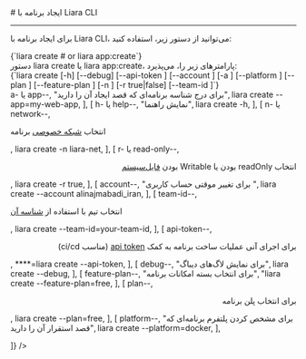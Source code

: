 

<Layout>
<Head>
<title>مستندات ساخت و ایجاد برنامه با Liara CLI - لیارا</title>
<meta property="og:title" content="مستندات خدمات رایانش ابری لیارا" />
<meta property="og:description" content="مستندات مربوط به نحوه ساخت و ایجاد برنامه در رابط کاربری خط فرمان لیارا"  />
<meta property="og:image" content="https://media.liara.ir/logos/liara-poster.jpg" />
</Head>
# ایجاد برنامه با Liara CLI
<hr className="mb-2" />

برای 
ایجاد برنامه با Liara CLI،
می‌توانید از دستور زیر، استفاده کنید: 

<div className="h-2" />
<div dir="ltr">
<Highlight className='bash'>
{`liara create # or liara app:create`}
</Highlight>
</div>
<div className="h-2" />
<Asciinema id="create-new-app" />


<Section id="command-parameters" title="پارامترهای دستور" />
دستور <Important>liara create</Important> یا <Important>liara app:create</Important>، پارامترهای زیر را، می‌پذیرد:

<div className="h-2" />
<div dir="ltr">
<Highlight className='bash'>
{`liara create [-h] [--debug] [--api-token <value>]  [--account <value>] [-a
    <value>] [--platform <value>] [--plan <value>] [--feature-plan <value>] [-n <value>] [-r true|false] [--team-id <value>]`}
</Highlight>
</div>

<Table headers={[
  "پارامتر",
  "توضیحات",
  "مثال",
]} data={[
  [
    <Important>a- یا app--</Important>,
    "برای درج  شناسه برنامه‌ای که قصد ایجاد آن را دارید",
    <Important>liara create --app=my-web-app</Important>,
  ],
  [
    <Important>h- یا help--</Important>,
    "نمایش راهنما",
    <Important>liara create -h</Important>,
  ],
  [
    <Important>n- یا network--</Important>,
    <p>انتخاب <a href="/paas/details/private-network" className="text-[#2196f3] ">شبکه خصوصی</a> برنامه</p>,
    <Important> liara create -n liara-net</Important>,
  ],
  [
    <Important>r- یا read-only--</Important>,
    <div dir="rtl">
    <p>انتخاب readOnly بودن یا Writable بودن <a href="/paas/details/file-system" className="text-[#2196f3] ">فایل‌سیستم</a></p>
    </div>,
    <Important>liara create -r true</Important>,
  ],
  [
    <Important>account--</Important>,
    "برای تغییر موقتی حساب کاربری ",
    <Important>liara create --account alinajmabadi_iran</Important>,
  ],
   [
    <Important>team-id--</Important>,
    <p>انتخاب تیم با استفاده از <a href="/references/api/about/#team-id" className="text-[#2196f3]">شناسه آن</a></p>,
    <Important>liara create --team-id=your-team-id</Important>,
  ],
  [
    <Important>api-token--</Important>,
    <div dir="rtl">
    <p> برای اجرای آنی عملیات ساخت برنامه به کمک <a href="/references/api/about" className="text-[#2196f3] ">api token</a> (مناسب ci/cd)</p>
    </div>,
    <Important>****=liara create --api-token</Important>,
  ],
  [
    <Important>debug--</Important>,
    "برای نمایش لاگ‌های دیباگ",
    <Important>liara create --debug</Important>,
  ],
  [
    <Important>feature-plan--</Important>,
    "برای انتخاب بسته امکانات برنامه",
    <Important>"liara create --feature-plan=free</Important>,
  ],
  [
    <Important>plan--</Important>,
    <div dir="rtl">
    <p>برای انتخاب پلن برنامه</p>
    </div>,
    <Important>liara create --plan=free</Important>,
  ],
  [
    <Important>platform--</Important>,
    "برای مشخص کردن پلتفرم برنامه‌ای که قصد استقرار آن را دارید",
    <Important>liara create --platform=docker</Important>,
  ],

]} />
<div className="h-3" />

</Layout>